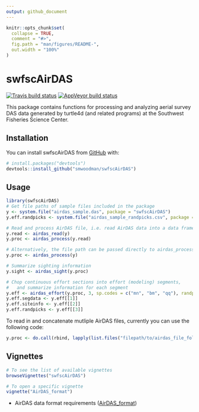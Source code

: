```yaml
---
output: github_document
---
```


<!-- README.md is generated from README.Rmd. Please edit that file -->

```r
knitr::opts_chunk$set(
  collapse = TRUE,
  comment = "#>",
  fig.path = "man/figures/README-",
  out.width = "100%"
)
```

# swfscAirDAS

<!-- badges: start -->
[![Travis build status](https://travis-ci.org/smwoodman/swfscAirDAS.svg?branch=master)](https://travis-ci.org/smwoodman/swfscAirDAS)
[![AppVeyor build status](https://ci.appveyor.com/api/projects/status/github/smwoodman/swfscAirDAS?branch=master&svg=true)](https://ci.appveyor.com/project/smwoodman/swfscAirDAS)
<!-- badges: end -->

This package contains functions for processing and analyzing aerial survey DAS data generated by turtle4d (and related programs) at the Southwest Fisheries Science Center.

## Installation

You can install swfscAirDAS from [GitHub](https://github.com/smwoodman/swfscAirDAS) with:

``` r
# install.packages("devtools")
devtools::install_github("smwoodman/swfscAirDAS")
```

## Usage

```r
library(swfscAirDAS)
# Get file paths of sample files included in the package
y <- system.file("airdas_sample.das", package = "swfscAirDAS")
y.eff.randpicks <- system.file("airdas_sample_randpicks.csv", package = "swfscAirDAS")

# Read and process AirDAS file, i.e. read AirDAS data into a data frame and add info columns
y.read <- airdas_read(y)
y.proc <- airdas_process(y.read)

# Alternatively, the file path can be passed directly to airdas_process
y.proc <- airdas_process(y) 

# Summarize sighting information
y.sight <- airdas_sight(y.proc)

# Chop continuous effort sections into effort (modeling) segments, 
#   and summarize information for each segment
y.eff <- airdas_effort(y.proc, 3, sp.codes = c("mn", "bm", "qq"), randpicks.load = y.eff.randpicks)
y.eff.segdata <- y.eff[[1]]
y.eff.siteinfo <- y.eff[[2]]
y.eff.randpicks <- y.eff[[3]]
```

To read in and concatenate mutliple AirDAS files, currently you can use the following code:

```r
y.proc <- do.call(rbind, lapply(list.files("filepath/to/airdas_file_folder", full.names = TRUE), airdas_read))
```

## Vignettes
```r
# To see the list of available vignettes
browseVignettes("swfscAirDAS") 

# To open a specific vignette
vignette("AirDAS_format")
```
* AirDAS data format requirements ([AirDAS_format](https://github.com/smwoodman/swfscAirDAS/blob/master/vignettes/AirDAS_format.Rmd))
